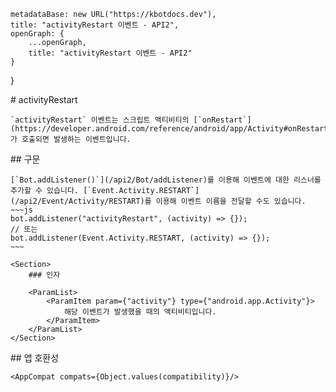 
    metadataBase: new URL("https://kbotdocs.dev"),
    title: "activityRestart 이벤트 - API2",
    openGraph: {
        ...openGraph,
        title: "activityRestart 이벤트 - API2"
    }
}

<Section>
    # activityRestart

    `activityRestart` 이벤트는 스크립트 액티비티의 [`onRestart`](https://developer.android.com/reference/android/app/Activity#onRestart())가 호출되면 발생하는 이벤트입니다.
</Section>
<Section>
    ## 구문

    [`Bot.addListener()`](/api2/Bot/addListener)를 이용해 이벤트에 대한 리스너를 추가할 수 있습니다. [`Event.Activity.RESTART`](/api2/Event/Activity/RESTART)를 이용해 이벤트 이름을 전달할 수도 있습니다.
    ~~~js
    bot.addListener("activityRestart", (activity) => {});
    // 또는
    bot.addListener(Event.Activity.RESTART, (activity) => {});
    ~~~

    <Section>
        ### 인자

        <ParamList>
            <ParamItem param={"activity"} type={"android.app.Activity"}>
                해당 이벤트가 발생했을 때의 액티비티입니다.
            </ParamItem>
        </ParamList>
    </Section>
</Section>
<Section>
    ## 앱 호환성

    <AppCompat compats={Object.values(compatibility)}/>
</Section>